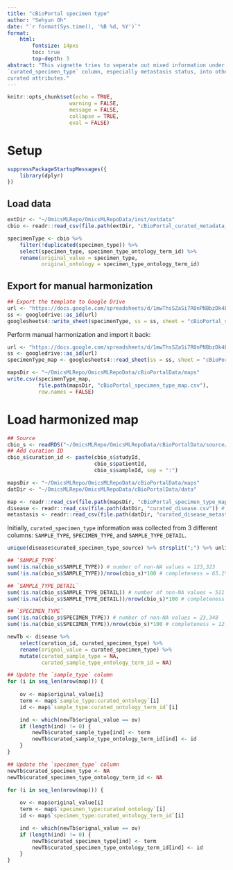```yaml
---
title: "cBioPortal specimen type"
author: "Sehyun Oh"
date: "`r format(Sys.time(), '%B %d, %Y')`"
format:
    html:
        fontsize: 14pxs
        toc: true
        top-depth: 3
abstract: "This vignette tries to seperate out mixed information under 
`curated_specimen_type` column, especially metastasis status, into other 
curated attributes."
---
```


```r
knitr::opts_chunk$set(echo = TRUE, 
                    warning = FALSE,
                    message = FALSE,
                    collapse = TRUE, 
                    eval = FALSE)
```

# Setup
```r
suppressPackageStartupMessages({
    library(dplyr)
})
```

## Load data
```r
extDir <- "~/OmicsMLRepo/OmicsMLRepoData/inst/extdata"
cbio <- readr::read_csv(file.path(extDir, "cBioPortal_curated_metadata_release.csv"))
```

```r
specimenType <- cbio %>%
    filter(!duplicated(specimen_type)) %>%
    select(specimen_type, specimen_type_ontology_term_id) %>%
    rename(original_value = specimen_type,
           original_ontology = specimen_type_ontology_term_id)
```

## Export for manual harmonization
```r
## Export the template to Google Drive
url <- "https://docs.google.com/spreadsheets/d/1mwThsSZaSi7R0nPNBbzDk4BFWnzqOWacdh1kZlA97o8/edit?usp=sharing"
ss <- googledrive::as_id(url)
googlesheets4::write_sheet(specimenType, ss = ss, sheet = "cBioPortal_specimen_type_map")
```

Perform manual harmonization and import it back:
```r
url <- "https://docs.google.com/spreadsheets/d/1mwThsSZaSi7R0nPNBbzDk4BFWnzqOWacdh1kZlA97o8/edit?usp=sharing"
ss <- googledrive::as_id(url)
specimenType_map <- googlesheets4::read_sheet(ss = ss, sheet = "cBioPortal_specimen_type_map")
```

```r
mapsDir <- "~/OmicsMLRepo/OmicsMLRepoData/cBioPortalData/maps"
write.csv(specimenType_map, 
          file.path(mapsDir, "cBioPortal_specimen_type_map.csv"), 
          row.names = FALSE)
```


# Load harmonized map
```r
## Source
cbio_s <- readRDS("~/OmicsMLRepo/OmicsMLRepoData/cBioPortalData/source/cBioPortal_all_clinicalData_combined_2023-05-18.rds")
## Add curation ID
cbio_s$curation_id <- paste(cbio_s$studyId, 
                            cbio_s$patientId, 
                            cbio_s$sampleId, sep = ":")
```

```r
mapsDir <- "~/OmicsMLRepo/OmicsMLRepoData/cBioPortalData/maps"
datDir <- "~/OmicsMLRepo/OmicsMLRepoData/cBioPortalData/data"

map <- readr::read_csv(file.path(mapsDir, "cBioPortal_specimen_type_map.csv"))
disease <- readr::read_csv(file.path(datDir, "curated_disease.csv")) # include `specimen_type` column
metastasis <- readr::read_csv(file.path(datDir, "curated_disease_metastasis.csv")) # include `metastasis` column
```

Initially, `curated_specimen_type` information was collected from 3 different 
columns: `SAMPLE_TYPE`, `SPECIMEN_TYPE`, and `SAMPLE_TYPE_DETAIL`.
```r
unique(disease$curated_specimen_type_source) %>% strsplit(";") %>% unlist %>% unique
```

```r
## `SAMPLE_TYPE`
sum(!is.na(cbio_s$SAMPLE_TYPE)) # number of non-NA values = 123,323
sum(!is.na(cbio_s$SAMPLE_TYPE))/nrow(cbio_s)*100 # completeness = 65.1%

## `SAMPLE_TYPE_DETAIL`
sum(!is.na(cbio_s$SAMPLE_TYPE_DETAIL)) # number of non-NA values = 511
sum(!is.na(cbio_s$SAMPLE_TYPE_DETAIL))/nrow(cbio_s)*100 # completeness = 0.27%

## `SPECIMEN_TYPE`
sum(!is.na(cbio_s$SPECIMEN_TYPE)) # number of non-NA values = 23,348
sum(!is.na(cbio_s$SPECIMEN_TYPE))/nrow(cbio_s)*100 # completeness = 12.3%
```

```r
newTb <- disease %>%
    select(curation_id, curated_specimen_type) %>%
    rename(orignal_value = curated_specimen_type) %>%
    mutate(curated_sample_type = NA,
           curated_sample_type_ontology_term_id = NA)
```

```r
## Update the `sample_type` column
for (i in seq_len(nrow(map))) {
    
    ov <- map$original_value[i]
    term <- map$`sample_type:curated_ontology`[i]
    id <- map$`sample_type:curated_ontology_term_id`[i]

    ind <- which(newTb$orignal_value == ov)
    if (length(ind) != 0) {
        newTb$curated_sample_type[ind] <- term
        newTb$curated_sample_type_ontology_term_id[ind] <- id
    }
}

## Update the `specimen_type` column
newTb$curated_specimen_type <- NA
newTb$curated_specimen_type_ontology_term_id <- NA

for (i in seq_len(nrow(map))) {
    
    ov <- map$original_value[i]
    term <- map$`specimen_type:curated_ontology`[i]
    id <- map$`specimen_type:curated_ontology_term_id`[i]

    ind <- which(newTb$orignal_value == ov)
    if (length(ind) != 0) {
        newTb$curated_specimen_type[ind] <- term
        newTb$curated_specimen_type_ontology_term_id[ind] <- id
    }
}
```



